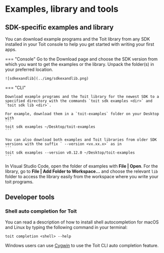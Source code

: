 # Examples, library and tools

## SDK-specific examples and library

You can download example programs and the Toit library from any SDK installed in your Toit console to help you get started with writing your first apps.

=== "Console"
    Go to the Download page and choose the SDK version from which you want to get the examples or the library. Unpack the folder(s) in your preferred location.

    ![sdkexandlib](../img/sdkexandlib.png)

=== "CLI"

    Download example programs and the Toit library for the newest SDK to a specified directory with the commands `toit sdk examples <dir>` and `toit sdk lib <dir>`.

    For example, download them in a `toit-examples` folder on your Desktop with 
    ```
    toit sdk examples ~/Desktop/toit-examples
    ```

    You can also download both examples and Toit libraries from older SDK versions with the suffix ` --version <vx.xx.x>` as in 
    ```
    toit sdk examples --version v0.12.0 ~/Desktop/toit-examples
    ```

In Visual Studio Code, open the folder of examples with **File | Open**. For the library, go to **File | Add Folder to Workspace...** and choose the relevant `lib` folder to access the library easily from the workspace where you write your toit programs.

## Developer tools

### Shell auto completion for Toit

You can read a description of how to install shell autocompletion for macOS and Linux by typing the following command in your terminal:

    toit completion <shell> --help

Windows users can use [Cygwin](https://www.cygwin.com/) to use the Toit CLI auto completion feature.

